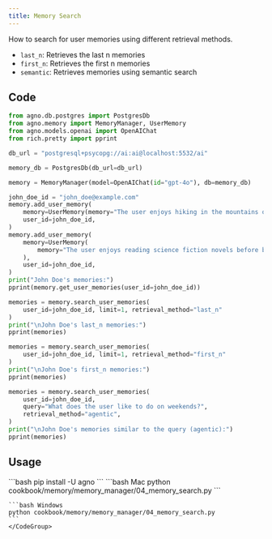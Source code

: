```yaml
---
title: Memory Search
---
```


How to search for user memories using different retrieval methods.

- `last_n`: Retrieves the last n memories
- `first_n`: Retrieves the first n memories
- `semantic`: Retrieves memories using semantic search

## Code

```python cookbook/memory/memory_manager/04_memory_search.py
from agno.db.postgres import PostgresDb
from agno.memory import MemoryManager, UserMemory
from agno.models.openai import OpenAIChat
from rich.pretty import pprint

db_url = "postgresql+psycopg://ai:ai@localhost:5532/ai"

memory_db = PostgresDb(db_url=db_url)

memory = MemoryManager(model=OpenAIChat(id="gpt-4o"), db=memory_db)

john_doe_id = "john_doe@example.com"
memory.add_user_memory(
    memory=UserMemory(memory="The user enjoys hiking in the mountains on weekends"),
    user_id=john_doe_id,
)
memory.add_user_memory(
    memory=UserMemory(
        memory="The user enjoys reading science fiction novels before bed"
    ),
    user_id=john_doe_id,
)
print("John Doe's memories:")
pprint(memory.get_user_memories(user_id=john_doe_id))

memories = memory.search_user_memories(
    user_id=john_doe_id, limit=1, retrieval_method="last_n"
)
print("\nJohn Doe's last_n memories:")
pprint(memories)

memories = memory.search_user_memories(
    user_id=john_doe_id, limit=1, retrieval_method="first_n"
)
print("\nJohn Doe's first_n memories:")
pprint(memories)

memories = memory.search_user_memories(
    user_id=john_doe_id,
    query="What does the user like to do on weekends?",
    retrieval_method="agentic",
)
print("\nJohn Doe's memories similar to the query (agentic):")
pprint(memories)

```

## Usage

<Steps>
  <Snippet file="create-venv-step.mdx" />

  <Step title="Install libraries">
    ```bash
    pip install -U agno
    ```
  </Step>

  <Step title="Run Example">
    <CodeGroup>
    ```bash Mac
    python cookbook/memory/memory_manager/04_memory_search.py
    ```

    ```bash Windows
    python cookbook/memory/memory_manager/04_memory_search.py
    ```
    </CodeGroup>
  </Step>
</Steps>